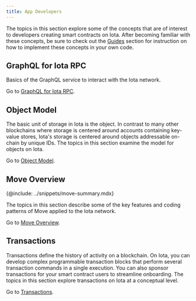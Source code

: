 ```yaml
---
title: App Developers
---
```


The topics in this section explore some of the concepts that are of interest to developers creating smart contracts on Iota. After becoming familiar with these concepts, be sure to check out the [Guides](../guides.mdx) section for instruction on how to implement these concepts in your own code. 

## GraphQL for Iota RPC

Basics of the GraphQL service to interact with the Iota network.

Go to [GraphQL for Iota RPC](./graphql-rpc.mdx).

## Object Model

The basic unit of storage in Iota is the object. In contrast to many other blockchains where storage is centered around accounts containing key-value stores, Iota's storage is centered around objects addressable on-chain by unique IDs. The topics in this section examine the model for objects on Iota.

Go to [Object Model](./object-model.mdx).

## Move Overview

{@include: ../snippets/move-summary.mdx}

The topics in this section describe some of the key features and coding patterns of Move applied to the Iota network. 

Go to [Move Overview](./iota-move-concepts.mdx).

## Transactions

Transactions define the history of activity on a blockchain. On Iota, you can develop complex programmable transaction blocks that perform several transaction commands in a single execution. You can also sponsor transactions for your smart contract users to streamline onboarding. The topics in this section explore transactions on Iota at a conceptual level.  

Go to [Transactions](./transactions.mdx).